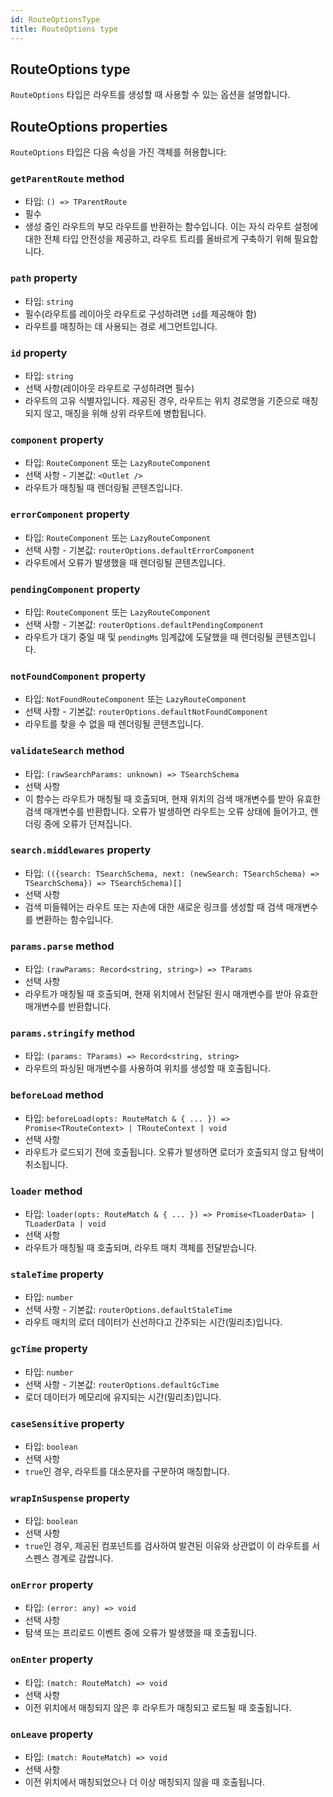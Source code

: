 ```yaml
---
id: RouteOptionsType
title: RouteOptions type
---
```


## RouteOptions type

`RouteOptions` 타입은 라우트를 생성할 때 사용할 수 있는 옵션을 설명합니다.

## RouteOptions properties

`RouteOptions` 타입은 다음 속성을 가진 객체를 허용합니다:

### `getParentRoute` method

- 타입: `() => TParentRoute`
- 필수
- 생성 중인 라우트의 부모 라우트를 반환하는 함수입니다. 이는 자식 라우트 설정에 대한 전체 타입 안전성을 제공하고, 라우트 트리를 올바르게 구축하기 위해 필요합니다.

### `path` property

- 타입: `string`
- 필수(라우트를 레이아웃 라우트로 구성하려면 `id`를 제공해야 함)
- 라우트를 매칭하는 데 사용되는 경로 세그먼트입니다.

### `id` property

- 타입: `string`
- 선택 사항(레이아웃 라우트로 구성하려면 필수)
- 라우트의 고유 식별자입니다. 제공된 경우, 라우트는 위치 경로명을 기준으로 매칭되지 않고, 매칭을 위해 상위 라우트에 병합됩니다.

### `component` property

- 타입: `RouteComponent` 또는 `LazyRouteComponent`
- 선택 사항 - 기본값: `<Outlet />`
- 라우트가 매칭될 때 렌더링될 콘텐츠입니다.

### `errorComponent` property

- 타입: `RouteComponent` 또는 `LazyRouteComponent`
- 선택 사항 - 기본값: `routerOptions.defaultErrorComponent`
- 라우트에서 오류가 발생했을 때 렌더링될 콘텐츠입니다.

### `pendingComponent` property

- 타입: `RouteComponent` 또는 `LazyRouteComponent`
- 선택 사항 - 기본값: `routerOptions.defaultPendingComponent`
- 라우트가 대기 중일 때 및 `pendingMs` 임계값에 도달했을 때 렌더링될 콘텐츠입니다.

### `notFoundComponent` property

- 타입: `NotFoundRouteComponent` 또는 `LazyRouteComponent`
- 선택 사항 - 기본값: `routerOptions.defaultNotFoundComponent`
- 라우트를 찾을 수 없을 때 렌더링될 콘텐츠입니다.

### `validateSearch` method

- 타입: `(rawSearchParams: unknown) => TSearchSchema`
- 선택 사항
- 이 함수는 라우트가 매칭될 때 호출되며, 현재 위치의 검색 매개변수를 받아 유효한 검색 매개변수를 반환합니다. 오류가 발생하면 라우트는 오류 상태에 들어가고, 렌더링 중에 오류가 던져집니다.

### `search.middlewares` property

- 타입: `(({search: TSearchSchema, next: (newSearch: TSearchSchema) => TSearchSchema}) => TSearchSchema)[]`
- 선택 사항
- 검색 미들웨어는 라우트 또는 자손에 대한 새로운 링크를 생성할 때 검색 매개변수를 변환하는 함수입니다.

### `params.parse` method

- 타입: `(rawParams: Record<string, string>) => TParams`
- 선택 사항
- 라우트가 매칭될 때 호출되며, 현재 위치에서 전달된 원시 매개변수를 받아 유효한 매개변수를 반환합니다.

### `params.stringify` method

- 타입: `(params: TParams) => Record<string, string>`
- 라우트의 파싱된 매개변수를 사용하여 위치를 생성할 때 호출됩니다.

### `beforeLoad` method

- 타입: `beforeLoad(opts: RouteMatch & { ... }) => Promise<TRouteContext> | TRouteContext | void`
- 선택 사항
- 라우트가 로드되기 전에 호출됩니다. 오류가 발생하면 로더가 호출되지 않고 탐색이 취소됩니다.

### `loader` method

- 타입: `loader(opts: RouteMatch & { ... }) => Promise<TLoaderData> | TLoaderData | void`
- 선택 사항
- 라우트가 매칭될 때 호출되며, 라우트 매치 객체를 전달받습니다.

### `staleTime` property

- 타입: `number`
- 선택 사항 - 기본값: `routerOptions.defaultStaleTime`
- 라우트 매치의 로더 데이터가 신선하다고 간주되는 시간(밀리초)입니다.

### `gcTime` property

- 타입: `number`
- 선택 사항 - 기본값: `routerOptions.defaultGcTime`
- 로더 데이터가 메모리에 유지되는 시간(밀리초)입니다.

### `caseSensitive` property

- 타입: `boolean`
- 선택 사항
- `true`인 경우, 라우트를 대소문자를 구분하여 매칭합니다.

### `wrapInSuspense` property

- 타입: `boolean`
- 선택 사항
- `true`인 경우, 제공된 컴포넌트를 검사하여 발견된 이유와 상관없이 이 라우트를 서스펜스 경계로 감쌉니다.

### `onError` property

- 타입: `(error: any) => void`
- 선택 사항
- 탐색 또는 프리로드 이벤트 중에 오류가 발생했을 때 호출됩니다.

### `onEnter` property

- 타입: `(match: RouteMatch) => void`
- 선택 사항
- 이전 위치에서 매칭되지 않은 후 라우트가 매칭되고 로드될 때 호출됩니다.

### `onLeave` property

- 타입: `(match: RouteMatch) => void`
- 선택 사항
- 이전 위치에서 매칭되었으나 더 이상 매칭되지 않을 때 호출됩니다.
